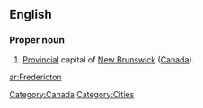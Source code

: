 ==English==
===Proper noun===
{{en-proper noun}}

# [[provincial|Provincial]] capital of [[New Brunswick]] ([[Canada]]).

[[Category:Canada]]
[[Category:Cities]]

[[ar:Fredericton]]